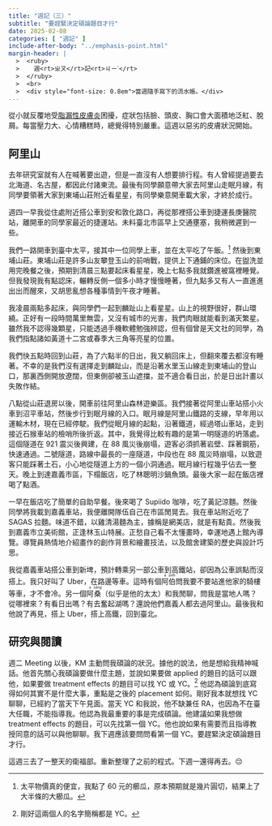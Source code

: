 ```yaml
---
title: "週記（三）"
subtitle: "要趕緊決定碩論題目才行"
date: 2025-02-08
categories: [ "週記" ]
include-after-body: "../emphasis-point.html"
margin-header: |
  >  <ruby>
  >    週<rt>ㄓㄡ</rt>記<rt>ㄐㄧˋ</rt>
  >  </ruby>
  >  <br>
  >  <div style="font-size: 0.8em">當週隨手寫下的流水帳。</div>
---
```


從小就反覆地受[脂漏性皮膚炎](https://zh.wikipedia.org/zh-tw/%E8%84%82%E6%BA%A2%E6%80%A7%E7%9A%AE%E7%82%8E)困擾，症狀包括臉、頭皮、胸口會大面積地泛紅、脫屑。每當壓力大、心情糟糕時，總覺得特別嚴重。這週以惡劣的皮膚狀況開始。

## 阿里山

去年研究室就有人在喊著要出遊，但是一直沒有人想要排行程。有人曾經提過要去北海道、名古屋，都因此付諸東流。最後有同學願意帶大家去阿里山走眠月線，有同學要領著大家到東埔山莊附近看星星，有同學樂意開車載大家，才終於成行。

週四一早我從住處附近搭公車到安和敦化路口，再從那裡搭公車到捷運長庚醫院站，離開車的同學家最近的捷運站。未料臺北市區早上交通壅塞，我稍微遲到一些。

我們一路開車到臺中太平，接其中一位同學上車，並在太平吃了午飯。^[太平物價真的便宜，我點了 60 元的櫛瓜，原本預期就是幾片圓切，結果上了大半條的大櫛瓜。] 然後到東埔山莊。東埔山莊是許多山友攀登玉山的前哨戰，提供上下通鋪的床位。在盥洗並用完晚餐之後，預期到清晨三點要起床看星星，晚上七點多我就鑽進被窩裡睡覺。但我發現我有點認床，輾轉反側一個多小時才慢慢睡著，但九點多又有人一直進進出出而醒來，又胡思亂想各種事情到午夜才睡著。

我凌晨兩點多起床，與同學們一起到麟趾山上看星星。山上的視野很好，群山環繞。正好有一段時間萬里無雲，又沒有城市的光害，我們肉眼就能看到滿天繁星。雖然我不認得幾顆星，只能透過手機軟體勉強辨認，但有個曾是天文社的同學，為我們指點諸如黃道十二宮或春季大三角等亮星的位置。

我們快五點時回到山莊，為了六點半的日出，我又躺回床上，但翻來覆去都沒有睡著。不幸的是我們沒有選擇走到麟趾山，而是沿著水里玉山線走到東埔山的登山口，那裏西側開放遼闊，但東側卻被玉山遮擋，並不適合看日出，於是日出計畫以失敗作結。

八點從山莊退房以後，開車前往阿里山森林遊樂區。我們接著從阿里山車站搭小火車到沼平車站，然後步行到眠月線的入口。眠月線是阿里山鐵路的支線，早年用以運輸木材，現在已經停駛。我們從眠月線的起點，沿著鐵道，經過塔山車站，走到接近石猴車站的檢哨所後折返。其中，我覺得比較有趣的是第一明隧道的坍落處。這個隧道在 921 震災後興建，在 88 風災後崩塌，遊客必須抓著岩壁、踩著鋼筋，快速通過。二號隧道，路線中最長的一座隧道，中段也在 88 風災時崩塌，以致遊客只能踩著土石，小心地從隧道上方的一個小洞通過。眠月線行程幾乎佔去一整天。晚上到達嘉義市區，下榻飯店，吃了林聰明沙鍋魚頭。最後大家一起在飯店裡喝了點酒。

一早在飯店吃了簡單的自助早餐。後來喝了 Supiido 咖啡，吃了黃記涼麵。然後同學將我載到嘉義車站，我便離開隊伍自己在市區閒晃去。我在車站附近吃了 SAGAS 拉麵。味道不錯，以雞清湯麵為主，據稱是網美店，就是有點貴。然後我到嘉義市立美術館，正逢林玉山特展。正愁自己看不太懂畫時，幸運地遇上館內導覽。導覽員熱情地介紹畫作的創作背景和繪畫技法，以及館舍建築的歷史與設計巧思。

我從嘉義車站搭公車到新埤，預計轉乘另一部公車到高鐵站，卻因為公車誤點而沒搭上。我只好叫了 Uber，在路邊等車。這時有個<ruby>阿<rt>a</rt>伯<rt>peh</rt></ruby>問我要不要站進他家的騎樓等車，才不會冷。另一個<ruby>阿<rt>a</rt>桑<rt>sáng</rt></ruby>（似乎是他的太太）和我閒聊，問我是當地人嗎？從哪裡來？有看日出嗎？有去奮起湖嗎？還說他們嘉義人都去過阿里山。最後我和他說了再見，搭上 Uber，搭上高鐵，回到臺北。

## 研究與閱讀

週二 Meeting 以後，KM 主動問我碩論的狀況。據他的說法，他是想給我精神喊話。他首先關心我碩論要做什麼主題，並說如果要做 applied 的題目的話可以跟他，如果要做 treatment effects 的題目可以找 YC 或 YC。^[剛好這兩個人的名字簡稱都是 YC。] 他認為碩論到底寫得如何其實不是什麼大事，重點是之後的 placement 如何。剛好我本就想找 YC 聊聊，已經約了當天下午見面。當天 YC 和我說，他不缺兼任 RA，也因為不在臺大任職，不能指導我。他認為我最重要的事是完成碩論。他建議如果我想做 treatment effects 的題目，可以先找第一個 YC。他也說如果有需要而且指導教授同意的話可以與他聊聊。我下週應該要問問看第一個 YC。要趕緊決定碩論題目才行。

這週三去了一整天的衛福部。重新整理了之前的程式。下週一還得再去。😔